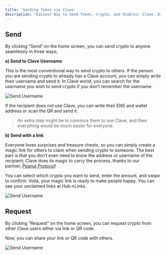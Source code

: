 ```yaml
---
title: 'Sending Token via Clave'
description: "Easiest Way to Send Token, Crypto, and Stables: Clave. Discover how effortlessly you can transfer funds with Clave's user-friendly features. Whether you're sending to a username, creating a magic link, or requesting crypto, Clave simplifies the process and ensures secure transactions. Follow our detailed guide to learn how to make the most of Clave's seamless money transfer capabilities."
---
```



## **Send**

By clicking “Send” on the home screen, you can send crypto to anyone seamlessly in three ways;

**a) Send to Clave Username**

This is the most conventional way to send crypto to others. If the person you are sending crypto to already has a Clave account, you can simply write their username and send it. In Clave world, you can search for the username you wish to send crypto if you don’t remember the username.

![Send Username](./images/sendtoken1.png)

If the recipient does not use Clave, you can write their ENS and wallet address or scan the QR and send it.

> An extra step might be to convince them to use Clave, and then everything would be much easier for everyone.
> 

**b) Send with a link**

Everyone loves surprises and treasure chests, so you can simply create a magic link for others to claim when sending crypto to someone. The best part is that you don’t even need to know the address or username of the recipient; Clave does its magic to carry the process, thanks to our partner, [Peanut Protocol](https://peanut.to/?ref=blog2.getclave.io)!

You can select which crypto you want to send, enter the amount, and swipe to confirm. Voila, your magic link is ready to make people happy. You can see your unclaimed links at Hub->Links.

![Send Username](./images/sendtoken2.png)

## **Request**

By clicking “Request” on the home screen, you can request crypto from other Clave users either via link or QR code.

Now, you can share your link or QR code with others.

![Send Username](./images/sendtoken3.png)